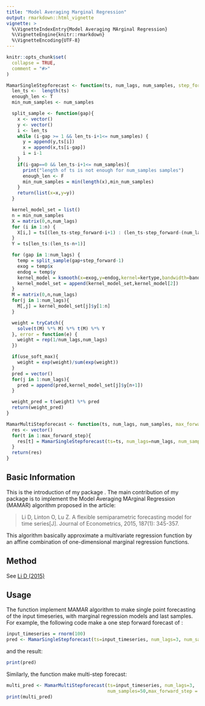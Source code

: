 ```yaml
---
title: "Model Averaging Marginal Regression"
output: rmarkdown::html_vignette
vignette: >
  %\VignetteIndexEntry{Model Averaging MArginal Regression}
  %\VignetteEngine{knitr::rmarkdown}
  %\VignetteEncoding{UTF-8}
---
```


```r
knitr::opts_chunk$set(
  collapse = TRUE,
  comment = "#>"
)
```

```r
MamarSingleStepforecast <- function(ts, num_lags, num_samples, step_forward=1,use_soft_max=F, bandwidth=0.5, kertype="normal"){
  len_ts <-  length(ts)
  enough_len <- T
  min_num_samples <- num_samples

  split_sample <- function(gap){
    x <- vector()
    y <- vector()
    i <- len_ts
    while (i-gap >= 1 && len_ts-i+1<= num_samples) {
      y = append(y,ts[i])
      x = append(x,ts[i-gap])
      i = i-1
    }
    if(i-gap==0 && len_ts-i+1<= num_samples){
      print("length of ts is not enough for num_samples samples")
      enough_len <- F
      min_num_samples = min(length(x),min_num_samples)
    }
    return(list(x=x,y=y))
  }

  kernel_model_set = list()
  n = min_num_samples
  X = matrix(0,n,num_lags)
  for (i in 1:n) {
    X[i,] = ts[(len_ts-step_forward-i+1) : (len_ts-step_forward-(num_lags-1)-i+1)]
  }
  Y = ts[len_ts:(len_ts-n+1)]

  for (gap in 1:num_lags) {
    temp = split_sample(gap+step_forward-1)
    exog = temp$x
    endog = temp$y
    kernel_model = ksmooth(x=exog,y=endog,kernel=kertype,bandwidth=bandwidth,x.points=c(exog,ts[len_ts-gap+1]))
    kernel_model_set = append(kernel_model_set,kernel_model[2])
  }
  M = matrix(0,n,num_lags)
  for(j in 1:num_lags){
    M[,j] = kernel_model_set[j]$y[1:n]
  }

  weight = tryCatch({
    solve(t(M) %*% M) %*% t(M) %*% Y
  }, error = function(e) {
    weight = rep(1/num_lags,num_lags)
  })

  if(use_soft_max){
    weight = exp(weight)/sum(exp(weight))
  }
  pred = vector()
  for(j in 1:num_lags){
    pred = append(pred,kernel_model_set[j]$y[n+1])
  }

  weight_pred = t(weight) %*% pred
  return(weight_pred)
}

MamarMultiStepforecast <- function(ts, num_lags, num_samples, max_forward_step=4, use_soft_max=F, bandwidth=0.5, kertype="normal"){
  res <- vector()
  for(t in 1:max_forward_step){
    res[t] = MamarSingleStepforecast(ts=ts, num_lags=num_lags, num_samples=num_samples, step_forward=t,use_soft_max=use_soft_max, bandwidth=bandwidth, kertype=kertype)
  }
  return(res)
}
```


## Basic Information
This is the introduction of my package \textbf{StatComp21091}. The main contribution of my package is to implement the Model Averaging MArginal Regression (MAMAR) algorithm proposed in the article: 
 
>Li D, Linton O, Lu Z. A flexible semiparametric forecasting model for time series[J]. Journal of Econometrics, 2015, 187(1): 345-357.
 
This algorithm basically approximate a multivariate regression function by an affine combination of one-dimensional marginal regression functions. 

## Method
See [Li D (2015)](https://www.sciencedirect.com/science/article/abs/pii/S0304407615000500)

## Usage
The \code{MamarSingleStepforecast()} function implement MAMAR algorithm to make single point forecasting of the input timeseries, with \code{num_lags} marginal regression models and last \code{num_samples} samples. For example, the following code make a one step forward forecast of \code{input_timeseries}:
```r
input_timeseries = rnorm(100)
pred <- MamarSingleStepforecast(ts=input_timeseries, num_lags=3, num_samples=50,step_forward=1)
```
and the result:
```r
print(pred)
```
Similarly, the \code{MamarMultiStepforecast()} function make multi-step forecast:
```r
multi_pred <- MamarMultiStepforecast(ts=input_timeseries, num_lags=3, 
                                     num_samples=50,max_forward_step = 7)
print(multi_pred)
```


